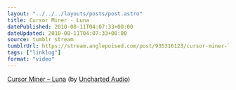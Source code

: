 ```yaml
---
layout: "../../../layouts/posts/post.astro"
title: Cursor Miner - Luna
datePublished: 2010-08-11T04:07:33+00:00
dateUpdated: 2010-08-11T04:07:33+00:00
source: tumblr stream
tumblrUrl: https://stream.anglepoised.com/post/935316123/cursor-miner-luna-by-uncharted-audio
tags: ["linklog"]
format: "video"
---
```



<Vimeo id="https://vimeo.com/14034471" />

[Cursor Miner &#8211; Luna][1] (by [Uncharted Audio][2])

[1]: https://vimeo.com/14034471
[2]: https://vimeo.com/unchartedaudio
